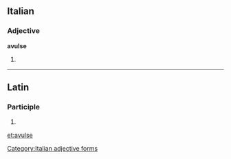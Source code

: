 ==Italian==

===Adjective===
'''avulse''' {{f}}

# {{feminine plural of|avulso|lang=it}}

[[Category:Italian adjective forms]]

----

==Latin==

===Participle===
{{la-part-form|āvulse}}

# {{inflection of|avulsus|āvulsus|voc|m|s|lang=la}}

[[et:avulse]]
